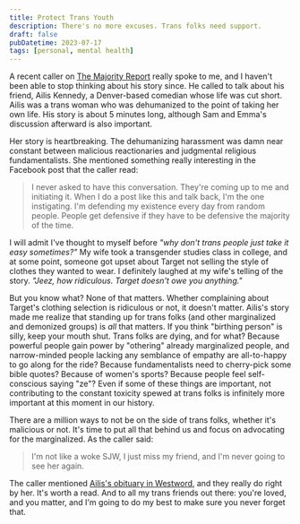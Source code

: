```yaml
---
title: Protect Trans Youth
description: There's no more excuses. Trans folks need support.
draft: false
pubDatetime: 2023-07-17
tags: [personal, mental health]
---
```



A recent caller on [The Majority Report](https://majority.fm) really spoke to me, and I haven't been able to stop thinking about his story since. He called to talk about his friend, Ailis Kennedy, a Denver-based comedian whose life was cut short. Ailis was a trans woman who was dehumanized to the point of taking her own life. His story is about 5 minutes long, although Sam and Emma's discussion afterward is also important.

<YouTube id="iuRgEQxdaK0" />

Her story is heartbreaking. The dehumanizing harassment was damn near constant between malicious reactionaries and judgmental religious fundamentalists. She mentioned something really interesting in the Facebook post that the caller read:

> I never asked to have this conversation. They're coming up to me and initiating it. When I do a post like this and talk back, I'm the one instigating. I'm defending my existence every day from random people. People get defensive if they have to be defensive the majority of the time.

I will admit I've thought to myself before _"why don't trans people just take it easy sometimes?"_ My wife took a transgender studies class in college, and at some point, someone got upset about Target not selling the style of clothes they wanted to wear. I definitely laughed at my wife's telling of the story. _"Jeez, how ridiculous. Target doesn't owe you anything."_

But you know what? None of that matters. Whether complaining about Target's clothing selection is ridiculous or not, it doesn't matter. Ailis's story made me realize that standing up for trans folks (and other marginalized and demonized groups) is _all_ that matters. If you think "birthing person" is silly, keep your mouth shut. Trans folks are dying, and for what? Because powerful people gain power by "othering" already marginalized people, and narrow-minded people lacking any semblance of empathy are all-to-happy to go along for the ride? Because fundamentalists need to cherry-pick some bible quotes? Because of women's sports? Because people feel self-conscious saying "ze"? Even if some of these things are important, not contributing to the constant toxicity spewed at trans folks is infinitely more important at this moment in our history.

There are a million ways to not be on the side of trans folks, whether it's malicious or not. It's time to put all that behind us and focus on advocating for the marginalized. As the caller said:

> I'm not like a woke SJW, I just miss my friend, and I'm never going to see her again.

The caller mentioned [Ailis's obituary in Westword](https://www.westword.com/arts/ailis-kennedys-death-unites-colorados-comedy-community-in-mourning-11378671), and they really do right by her. It's worth a read. And to all my trans friends out there: you're loved, and you matter, and I'm going to do my best to make sure you never forget that.
